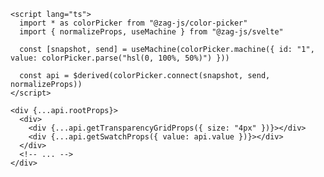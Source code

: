 ```svelte {11-14}
<script lang="ts">
  import * as colorPicker from "@zag-js/color-picker"
  import { normalizeProps, useMachine } from "@zag-js/svelte"

  const [snapshot, send] = useMachine(colorPicker.machine({ id: "1", value: colorPicker.parse("hsl(0, 100%, 50%)") }))

  const api = $derived(colorPicker.connect(snapshot, send, normalizeProps))
</script>

<div {...api.rootProps}>
  <div>
    <div {...api.getTransparencyGridProps({ size: "4px" })}></div>
    <div {...api.getSwatchProps({ value: api.value })}></div>
  </div>
  <!-- ... -->
</div>
```
